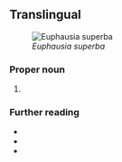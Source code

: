 ==Translingual==
[[File:Antarctic_krill_(Euphausia_superba).jpg|thumb|''Euphausia superba'']]

===Proper noun===
{{taxoninfl|i=1|g=f|head=[[Euphausia]] {{epinew|superbus|superba|la}}}}

# {{taxon|species|family|Euphausiidae|the {{vern|Antarctic krill}}, the most abundant species of [[krill]], marine [[crustacean]] [[plankton]], food for [[whale]]s, [[penguin]]s, fish, seals and birds, and keystone organism of the Antarctic ecosystem}}

===Further reading===
* {{pedia}}
* {{specieslite}}
* {{comcatlite}}